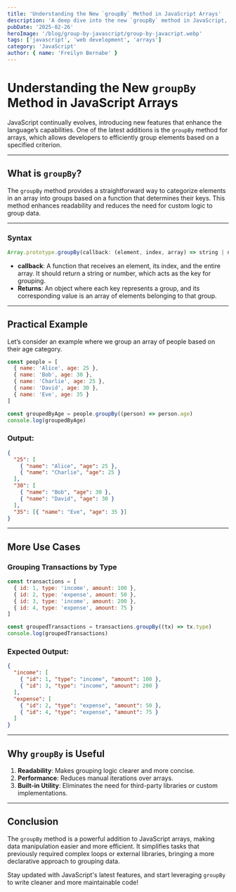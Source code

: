 ```yaml
---
title: 'Understanding the New `groupBy` Method in JavaScript Arrays'
description: 'A deep dive into the new `groupBy` method in JavaScript, with practical examples and use cases.'
pubDate: '2025-02-26'
heroImage: '/blog/group-by-javascript/group-by-javacript.webp'
tags: ['javascript', 'web development', 'arrays']
category: 'JavaScript'
author: { name: 'Freilyn Bernabe' }
---
```



# Understanding the New `groupBy` Method in JavaScript Arrays

<Prose>

JavaScript continually evolves, introducing new features that enhance the language’s capabilities. One of the latest additions is the `groupBy` method for arrays, which allows developers to efficiently group elements based on a specified criterion.

---

## What is `groupBy`?

The `groupBy` method provides a straightforward way to categorize elements in an array into groups based on a function that determines their keys. This method enhances readability and reduces the need for custom logic to group data.

---

### Syntax

```javascript
Array.prototype.groupBy(callback: (element, index, array) => string | number): Object
```

- **callback**: A function that receives an element, its index, and the entire array. It should return a string or number, which acts as the key for grouping.
- **Returns**: An object where each key represents a group, and its corresponding value is an array of elements belonging to that group.

---

## Practical Example

Let’s consider an example where we group an array of people based on their age category.

```javascript
const people = [
  { name: 'Alice', age: 25 },
  { name: 'Bob', age: 30 },
  { name: 'Charlie', age: 25 },
  { name: 'David', age: 30 },
  { name: 'Eve', age: 35 }
]

const groupedByAge = people.groupBy((person) => person.age)
console.log(groupedByAge)
```

### Output:

```json
{
  "25": [
    { "name": "Alice", "age": 25 },
    { "name": "Charlie", "age": 25 }
  ],
  "30": [
    { "name": "Bob", "age": 30 },
    { "name": "David", "age": 30 }
  ],
  "35": [{ "name": "Eve", "age": 35 }]
}
```

---

## More Use Cases

### Grouping Transactions by Type

```javascript
const transactions = [
  { id: 1, type: 'income', amount: 100 },
  { id: 2, type: 'expense', amount: 50 },
  { id: 3, type: 'income', amount: 200 },
  { id: 4, type: 'expense', amount: 75 }
]

const groupedTransactions = transactions.groupBy((tx) => tx.type)
console.log(groupedTransactions)
```

### Expected Output:

```json
{
  "income": [
    { "id": 1, "type": "income", "amount": 100 },
    { "id": 3, "type": "income", "amount": 200 }
  ],
  "expense": [
    { "id": 2, "type": "expense", "amount": 50 },
    { "id": 4, "type": "expense", "amount": 75 }
  ]
}
```

---

## Why `groupBy` is Useful

1. **Readability**: Makes grouping logic clearer and more concise.
2. **Performance**: Reduces manual iterations over arrays.
3. **Built-in Utility**: Eliminates the need for third-party libraries or custom implementations.

---

## Conclusion

The `groupBy` method is a powerful addition to JavaScript arrays, making data manipulation easier and more efficient. It simplifies tasks that previously required complex loops or external libraries, bringing a more declarative approach to grouping data.

Stay updated with JavaScript's latest features, and start leveraging `groupBy` to write cleaner and more maintainable code!

</Prose>
